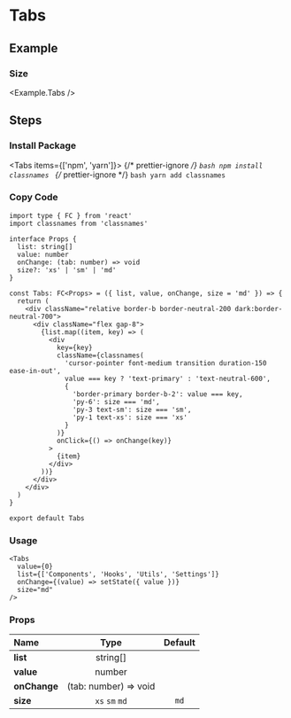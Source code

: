 
<BackTop />

# Tabs

## Example

### Size

<Example.Tabs />

## Steps

<div className="steps">

### Install Package

<Tabs items={['npm', 'yarn']}>
  {/* prettier-ignore */}
  <Tab>
    ```bash
    npm install classnames
    ```
    </Tab>
  {/* prettier-ignore */}
  <Tab>
    ```bash
    yarn add classnames
    ```
</Tab>
</Tabs>

### Copy Code

```tsx filename="components/Tabs/index.tsx"
import type { FC } from 'react'
import classnames from 'classnames'

interface Props {
  list: string[]
  value: number
  onChange: (tab: number) => void
  size?: 'xs' | 'sm' | 'md'
}

const Tabs: FC<Props> = ({ list, value, onChange, size = 'md' }) => {
  return (
    <div className="relative border-b border-neutral-200 dark:border-neutral-700">
      <div className="flex gap-8">
        {list.map((item, key) => (
          <div
            key={key}
            className={classnames(
              'cursor-pointer font-medium transition duration-150 ease-in-out',
              value === key ? 'text-primary' : 'text-neutral-600',
              {
                'border-primary border-b-2': value === key,
                'py-6': size === 'md',
                'py-3 text-sm': size === 'sm',
                'py-1 text-xs': size === 'xs'
              }
            )}
            onClick={() => onChange(key)}
          >
            {item}
          </div>
        ))}
      </div>
    </div>
  )
}

export default Tabs
```

### Usage

```tsx
<Tabs
  value={0}
  list={['Components', 'Hooks', 'Utils', 'Settings']}
  onChange={(value) => setState({ value })}
  size="md"
/>
```

</div>

### Props

| Name                     |         Type          | Default |
| :----------------------- | :-------------------: | :-----: |
| **list**<Required />     |       string[]        |         |
| **value**<Required />    |        number         |         |
| **onChange**<Required /> | (tab: number) => void |         |
| **size**                 |    `xs` `sm` `md`     |  `md`   |

<Comment />
